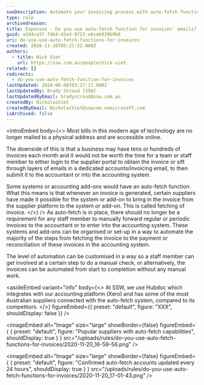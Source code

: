 ```yaml
---
seoDescription: Automate your invoicing process with auto-fetch functions that streamline invoice retrieval and reconciliation for efficient accounting and bookkeeping.
type: rule
archivedreason:
title: Expenses - Do you use auto-fetch function for invoices' emails?
guid: a2d4ca37-f4b4-42e4-9f21-e6ceb939b9b8
uri: do-you-use-auto-fetch-functions-for-invoices
created: 2020-11-20T05:21:52.000Z
authors:
  - title: Nick Viet
    url: https://ssw.com.au/people/nick-viet
related: []
redirects:
  - do-you-use-auto-fetch-function-for-invoices
lastUpdated: 2024-06-08T03:27:17.000Z
lastUpdatedBy: Brady Stroud [SSW]
lastUpdatedByEmail: bradystroud@ssw.com.au
createdBy: NicholasViet
createdByEmail: NicholasViet@sswcom.onmicrosoft.com
isArchived: false
---
```


<introEmbed
  body={<>
Most bills in this modern age of technology are no longer mailed to a physical address and are accessible online.

The downside of this is that a business may have tens or hundreds of invoices each month and it would not be worth the time for a team or staff member to either login to the supplier portal to obtain the invoice or sift through layers of emails in a dedicated accounts/invoicing email, to then submit it to the accountant or into the accounting system.

Some systems or accounting add-ons would have an auto-fetch function. What this means is that whenever an invoice is generated, certain suppliers have made it possible for the system or add-on to bring in the invoice from the supplier platform to the system or add-on. This is called fetching of invoice.
  </>}
/>
As auto-fetch is in place, there should no longer be a requirement for any staff member to manually forward regular or periodic invoices to the accountant or to enter into the accounting system. These systems and add-ons can be organised or set-up in a way to automate the majority of the steps from fetching the invoice to the payment or reconciliation of these invoices in the accounting system.

The level of automation can be customised in a way so a staff member can get involved at a certain step to do a manual check, or alternatively, the invoices can be automated from start to completion without any manual work.


<asideEmbed
  variant="info"
  body={<>
    At SSW, we use Hubdoc which integrates with our accounting platform (Xero) and has some of the most Australian suppliers connected with the auto-fetch system, compared to its competitors.
  </>}
  figureEmbed={{
    preset: "default",
    figure: "XXX",
    shouldDisplay: false
  }}
/>



<imageEmbed
  alt="Image"
  size="large"
  showBorder={false}
  figureEmbed={ {
    preset: "default",
    figure: "Popular suppliers with auto-fetch capabilities",
    shouldDisplay: true
  } }
  src="/uploads/rules/do-you-use-auto-fetch-functions-for-invoices/2020-11-20_16-59-56.png"
/>



<imageEmbed
  alt="Image"
  size="large"
  showBorder={false}
  figureEmbed={ {
    preset: "default",
    figure: "Confirmed auto-fetch accounts updated every 24 hours",
    shouldDisplay: true
  } }
  src="/uploads/rules/do-you-use-auto-fetch-functions-for-invoices/2020-11-20_17-01-43.png"
/>
